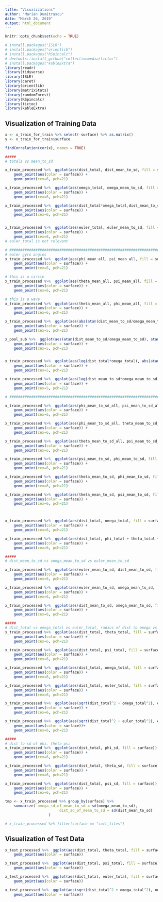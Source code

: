 ```yaml
---
title: "Visualizations"
author: "Marian Dumitrascu"
date: "March 26, 2019"
output: html_document
---
```


```r
knitr::opts_chunk$set(echo = TRUE)
```


```r
# install.packages("ISLR")
# install.packages("orientlib")
# install.packages("RSpincalc")
# devtools::install_github("collectivemedia/tictoc")
# install.packages("kableExtra")
library(readr)
library(tidyverse)
library(ISLR)
library(caret)
library(orientlib)
library(matrixStats)
library(randomForest)
library(RSpincalc)
library(tictoc)
library(kableExtra)
```





## Visualization of Training Data


```r

x <- x_train_for_train %>% select(-surface) %>% as.matrix()
y <- x_train_for_train$surface

findCorrelation(cor(x), names = TRUE)

#####
# totals vs mean_to_sd

x_train_processed %>%  ggplot(aes(dist_total, dist_mean_to_sd, fill = surface)) +
	geom_point(aes(color = surface)) +
	geom_point(cex=6, pch=21)

x_train_processed %>%  ggplot(aes(omega_total, omega_mean_to_sd, fill = surface)) +
	geom_point(aes(color = surface)) +
	geom_point(cex=6, pch=21)

x_train_processed %>%  ggplot(aes(dist_total*omega_total,dist_mean_to_sd*omega_mean_to_sd, fill = surface)) +
	geom_point(aes(color = surface)) +
	geom_point(cex=6, pch=21)


x_train_processed %>%  ggplot(aes(euler_total, euler_mean_to_sd, fill = surface)) +
	geom_point(aes(color = surface)) +
	geom_point(cex=6, pch=21)
# euler_total is not relevant
```


```r

# #####################################################################################################
# euler gyro angles
x_train_processed %>%  ggplot(aes(phi_mean_all, psi_mean_all, fill = surface)) +
	geom_point(aes(color = surface)) + 
	geom_point(cex=6, pch=21)

# this is a circle
x_train_processed %>%  ggplot(aes(theta_mean_all, psi_mean_all, fill = surface)) +
	geom_point(aes(color = surface)) +
	geom_point(cex=6, pch=21)

# this is a wave
x_train_processed %>%  ggplot(aes(theta_mean_all, phi_mean_all, fill = surface)) +
	geom_point(aes(color = surface)) +
	geom_point(cex=6, pch=21)

x_train_processed %>%  ggplot(aes(abs(atan(dist_mean_to_sd/omega_mean_to_sd)), atan(theta_mean_all/psi_mean_all), fill = surface)) +
	geom_point(aes(color = surface)) +
	geom_point(cex=5, pch=21)

x_pool_sub %>%  ggplot(aes(atan(dist_mean_to_sd/omega_mean_to_sd), atan(theta_mean_all/psi_mean_all), fill = surface)) +
	geom_point(aes(color = surface)) +
	geom_point(cex=5, pch=21)


x_train_processed %>%  ggplot(aes(log(dist_total*omega_total), abs(atan(theta_mean_all/psi_mean_all)), fill = surface)) +
	geom_point(aes(color = surface)) +
	geom_point(cex=5, pch=21)

x_train_processed %>%  ggplot(aes(log(dist_mean_to_sd*omega_mean_to_sd), abs(atan(theta_mean_all/psi_mean_all)), fill = surface)) +
	geom_point(aes(color = surface)) +
	geom_point(cex=5, pch=21)

# #####################################################################################################
```



```r

x_train_processed %>%  ggplot(aes(phi_mean_to_sd_all, psi_mean_to_sd_all, fill = surface)) +
	geom_point(aes(color = surface)) +
	geom_point(cex=6, pch=21)

x_train_processed %>%  ggplot(aes(phi_mean_to_sd_all, theta_mean_to_sd_all, fill = surface)) +
	geom_point(aes(color = surface)) +
	geom_point(cex=6, pch=21)

x_train_processed %>%  ggplot(aes(theta_mean_to_sd_all, psi_mean_to_sd_all, fill = surface)) +
	geom_point(aes(color = surface)) +
	geom_point(cex=6, pch=21)

x_train_processed %>%  ggplot(aes(psi_mean_to_sd, phi_mean_to_sd, fill = surface)) +
	geom_point(aes(color = surface)) +
	geom_point(cex=6, pch=21)

x_train_processed %>%  ggplot(aes(theta_mean_to_sd, phi_mean_to_sd, fill = surface)) +
	geom_point(aes(color = surface)) +
	geom_point(cex=6, pch=21)

x_train_processed %>%  ggplot(aes(theta_mean_to_sd, psi_mean_to_sd, fill = surface)) +
	geom_point(aes(color = surface)) +
	geom_point(cex=6, pch=21)



x_train_processed %>%  ggplot(aes(dist_total, omega_total, fill = surface)) +
	geom_point(aes(color = surface)) +
	geom_point(cex=6, pch=21)

x_train_processed %>%  ggplot(aes(dist_total, phi_total + theta_total + psi_total, fill = surface)) +
	geom_point(aes(color = surface)) +
	geom_point(cex=6, pch=21)
```


```r

#####
# dist_mean_to_sd vs omega_mean_to_sd vs euler_mean_to_sd

x_train_processed %>%  ggplot(aes(euler_mean_to_sd, dist_mean_to_sd, fill = surface)) +
	geom_point(aes(color = surface)) +
	geom_point(cex=6, pch=21)

x_train_processed %>%  ggplot(aes(euler_mean_to_sd, omega_mean_to_sd, fill = surface)) +
	geom_point(aes(color = surface)) +
	geom_point(cex=6, pch=21)

x_train_processed %>%  ggplot(aes(dist_mean_to_sd, omega_mean_to_sd, fill = surface)) +
	geom_point(aes(color = surface)) +
	geom_point(cex=6, pch=21)

```


```r


#####
# dist_total vs omega_total vs euler_total, radius of dist to omega vs dist to omega angle
x_train_processed %>%  ggplot(aes(dist_total, theta_total, fill = surface)) +
	geom_point(aes(color = surface)) +
	geom_point(cex=6, pch=21)

x_train_processed %>%  ggplot(aes(dist_total, psi_total, fill = surface)) +
	geom_point(aes(color = surface)) +
	geom_point(cex=6, pch=21)

x_train_processed %>%  ggplot(aes(dist_total, omega_total, fill = surface)) +
	geom_point(aes(color = surface)) +
	geom_point(cex=6, pch=21)

x_train_processed %>%  ggplot(aes(dist_total, euler_total, fill = surface)) +
	geom_point(aes(color = surface)) +
	geom_point(cex=6, pch=21)

x_train_processed %>%  ggplot(aes(sqrt(dist_total^2 + omega_total^2), omega_total/dist_total, fill = surface)) +
	geom_point(aes(color = surface)) +
	geom_point(cex=6, pch=21)

x_train_processed %>%  ggplot(aes(sqrt(dist_total^2 + euler_total^2), euler_total/dist_total, fill = surface)) +
	geom_point(aes(color = surface))+
	geom_point(cex=6, pch=21)

```


```r
#####
# dist to sd of phi, theta psi
x_train_processed %>%  ggplot(aes(dist_total, phi_sd, fill = surface)) +
	geom_point(aes(color = surface)) +
	geom_point(cex=6, pch=21)

x_train_processed %>%  ggplot(aes(dist_total, theta_sd, fill = surface)) +
	geom_point(aes(color = surface)) +
	geom_point(cex=6, pch=21)

x_train_processed %>%  ggplot(aes(dist_total, psi_sd, fill = surface)) +
	geom_point(aes(color = surface)) +
	geom_point(cex=6, pch=21)

tmp <- x_train_processed %>% group_by(surface) %>% 
	summarize( omega_sd_of_mean_to_sd = sd(omega_mean_to_sd),
						 dist_sd_of_mean_to_sd = sd(dist_mean_to_sd)
					)

# x_train_processed %>% filter(surface == "soft_tiles")
```

## Visualization of Test Data

```r
x_test_processed %>%  ggplot(aes(dist_total, theta_total, fill = surface)) +
	geom_point(aes(color = surface))

x_test_processed %>%  ggplot(aes(dist_total, psi_total, fill = surface)) +
	geom_point(aes(color = surface))

x_test_processed %>%  ggplot(aes(dist_total, euler_total, fill = surface)) +
	geom_point(aes(color = surface))

x_test_processed %>%  ggplot(aes(sqrt(dist_total^2 + omega_total^2), omega_total/dist_total, fill = surface)) +
	geom_point(aes(color = surface))

```


